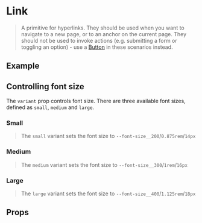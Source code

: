
<Meta of={LinkStories} />

# Link
> A primitive for hyperlinks. They should be used when you want to navigate to a new page, or to an anchor on the current
page. They should not be used to invoke actions (e.g. submitting a form or toggling an option) - use a 
[Button](?path=/docs/inputs-button--documentation) in these scenarios instead.

## Example
<Source dark />

## Controlling font size
The `variant` prop controls font size. There are three available font sizes, defined as `small`, `medium` and `large`.

### Small
> The `small` variant sets the font size to `--font-size__200`/`0.875rem`/`14px`
<Canvas>
    <Story of={LinkStories.Small} />
</Canvas>

### Medium
> The `medium` variant sets the font size to `--font-size__300`/`1rem`/`16px`
<Canvas>
    <Story of={LinkStories.Medium} />
</Canvas>

### Large
> The `large` variant sets the font size to `--font-size__400`/`1.125rem`/`18px`
<Canvas>
    <Story of={LinkStories.Large} />
</Canvas>

## Props
<ArgsTable />

